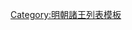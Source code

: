 {{ming|title=明朝建安國諸王|ed=建安國|head=[[成化]]十七年（[[1481年]]）封。|
{{ming/title}}
{{ming/list|建安簡定王|[[朱覲鋉]]<ref name="a">《[[明實錄]]》</ref>|朱奠培、庶四子|[[1481年]]—[[1538年]]|成化十七年封。[[嘉靖]]十七年薨。}}
{{ming/list|建安莊順王|[[朱宸潚]]|朱覲鋉、嫡三子<ref name="a"/>|[[1542年]]—[[1553年]]|嘉靖二十一年襲封。三十二年薨<ref name="a"/>。}}
{{ming/list|建安昭靖王|[[朱拱榐]]|朱宸潚、嫡一子|[[1557年]]—[[1570年]]|嘉靖三十六年襲封。[[隆庆 (明朝)|隆慶]]四年薨。}}
{{ming/list|建安康懿王|[[朱多㸅]]|朱拱榐、嫡一子|[[1573年]]—[[1601年]]|[[萬曆]]元年襲封。二十九年薨。}}
{{ming/list|建安惠和王|[[朱謀壠]]|朱多㸅、嫡一子|[[1603年]]—[[1620年]]|隆慶二年封[[长孙 (封号)|長孫]]。萬曆二年改封[[长子 (封号)|長子]]。三十一年襲封，薨。}}
{{ming/list|建安王|[[朱統鐶]]|朱謀壠、庶一子|[[1623年]]—[[1645年]]|萬曆四十五年封長子，天啟三年襲封。[[弘光]]元年薨。}}
{{ming/note|參考文獻}}
{{ming/note|ref}}
}}<noinclude>
[[Category:明朝諸王列表模板]]
</noinclude>